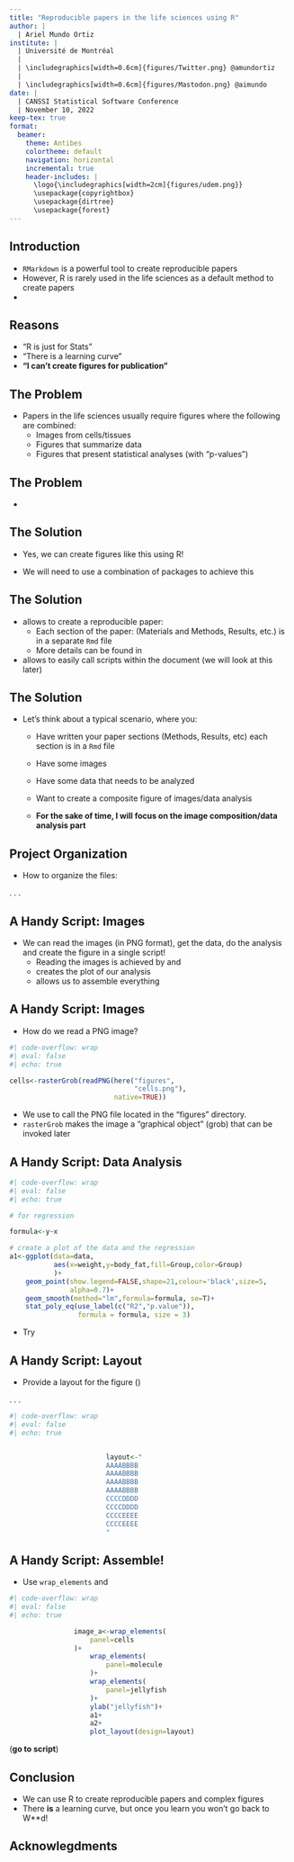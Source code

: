 ```yaml
---
title: "Reproducible papers in the life sciences using R"
author: |
  | Ariel Mundo Ortiz
institute: |
  | Université de Montréal
  |
  | \includegraphics[width=0.6cm]{figures/Twitter.png} @amundortiz 
  |
  | \includegraphics[width=0.6cm]{figures/Mastodon.png} @aimundo 
date: |
  | CANSSI Statistical Software Conference
  | November 10, 2022
keep-tex: true
format: 
  beamer:
    theme: Antibes
    colortheme: default
    navigation: horizontal
    incremental: true
    header-includes: |
      \logo{\includegraphics[width=2cm]{figures/udem.png}}
      \usepackage{copyrightbox}
      \usepackage{dirtree}
      \usepackage{forest}
---
```


## Introduction

- `RMarkdown` is a powerful tool to create reproducible papers
- However, R is rarely used in the life sciences as a default method to create papers
- \color{red}{Why?}

## Reasons

- "R is just for Stats"
- "There is a learning curve"
- **"I can't create figures for publication"**


## The Problem

- Papers in the life sciences usually require figures where the following are combined:
    - Images from cells/tissues
    - Figures that summarize data
    - Figures that present statistical analyses (with "p-values")
    
## The Problem

\begin{figure}
\centering
\caption{A typical figure}
\copyrightbox[b]{\includegraphics[width=2.5cm]{figures/figure.jpg}}
                {\tiny{Guerra et al.} \textit{Neoplasia} \textbf{2021}}
    \end{figure}

- \color{red}{Can figures like this be created using `RMarkdown`?}

## The Solution

- Yes, we can create figures like this using R!

- We will need to use a combination of packages to achieve this

\begin{figure}
\centering
\caption{The packages}
\includegraphics[width=6cm]{figures/R_packages.png}
\end{figure}

## The Solution

- \textcolor{green}{{bookdown}} allows to create a reproducible paper:
    - Each section of the paper: (Materials and Methods, Results, etc.) is in a separate `Rmd` file
    - More details can be found in \url{https://bookdown.org/} 
- \textcolor{green}{{here}} allows to easily call scripts within the document (we will look at this later)

## The Solution

- Let's think about a typical scenario, where you:
    - Have written your paper sections (Methods, Results, etc) each section is in a `Rmd` file
    - Have some images
    - Have some data that needs to be analyzed
    - Want to create a composite figure of images/data analysis
    
    - **For the sake of time, I will focus on the image composition/data analysis part**
    
## Project Organization

- How to organize the files:

. . .

\footnotesize
\centering
\begin{forest}
        for tree={
            font=\ttfamily,
            text width=8cm,% added <<<<<<<<<<<<<<
            grow'=0,
            child anchor=west,
            parent anchor=south,
            anchor=west,
            calign=first,
            inner xsep=7pt,
            edge path={
                \noexpand\path [draw, \forestoption{edge}]
                (!u.south west) +(7.5pt,0) |- (.child anchor) 
                \forestoption{edge label};
            },
            before typesetting nodes={
                if n=1
                {insert before={[,phantom]}}
                {}
            },
            fit=band,
            before computing xy={l=15pt},
        }  
        [Project
        [Data
        [csv files
        ]
        ]
        [Code
        [R Script(s)
        ]
        ]
        [Figures
        [PNG (or other image files)
        ]
        ]
        [Manuscript
        [Rmd files (sections)
        ]
        ]
        ]
    \end{forest}

\normalsize

## A Handy Script: Images

- We can read the images (in PNG format), get the data, do the analysis and create the figure in a single script!
    - Reading the images is achieved by \textcolor{green}{{grid}} and \textcolor{green}{{png}}
    - \textcolor{green}{{ggplot2}} creates the plot of our analysis
    - \textcolor{green}{{patchwork}} allows us to assemble everything
    
## A Handy Script: Images

- How do we read a PNG image?

\footnotesize

``` r
#| code-overflow: wrap
#| eval: false
#| echo: true

cells<-rasterGrob(readPNG(here("figures",
                               "cells.png"),
                          native=TRUE))

```
\normalsize

- We use \textcolor{green}{{here}} to call the PNG file located in the "figures" directory.
- `rasterGrob` makes the image a "graphical object" (grob) that can be invoked later

## A Handy Script: Data Analysis

\footnotesize

``` r
#| code-overflow: wrap
#| eval: false
#| echo: true

# for regression

formula<-y~x

# create a plot of the data and the regression
a1<-ggplot(data=data,
           aes(x=weight,y=body_fat,fill=Group,color=Group)
           )+
    geom_point(show.legend=FALSE,shape=21,colour='black',size=5,
               alpha=0.7)+
    geom_smooth(method="lm",formula=formula, se=T)+
    stat_poly_eq(use_label(c("R2","p.value")), 
                 formula = formula, size = 3)

```
\normalsize

- Try \textcolor{green}{{ggpmisc}}

## A Handy Script: Layout

- Provide a layout for the figure (\url{https://patchwork.data-imaginist.com/articles/guides/layout.html})

. . .

\footnotesize

``` r
#| code-overflow: wrap
#| eval: false
#| echo: true


                        layout<-"
                        AAAABBBB
                        AAAABBBB
                        AAAABBBB
                        AAAABBBB
                        CCCCDDDD
                        CCCCDDDD
                        CCCCEEEE
                        CCCCEEEE
                        "
```

## A Handy Script: Assemble!

- Use `wrap_elements` and \textcolor{green}{{patchwork}}

\footnotesize

``` r
#| code-overflow: wrap
#| eval: false
#| echo: true

                image_a<-wrap_elements(
                    panel=cells
                )+
                    wrap_elements(
                        panel=molecule
                    )+
                    wrap_elements(
                        panel=jellyfish
                    )+
                    ylab("jellyfish")+
                    a1+
                    a2+
                    plot_layout(design=layout)
```
\normalsize

(**go to script**)

## Conclusion

- We can use R to create reproducible papers and complex figures
- There **is** a learning curve, but once you learn you won't go back to W**d!

## Acknowlegdments

\begin{columns}
\begin{column}{0.6\textwidth}
\footnotesize
- Nasri Lab (Université de Montréal) \\
- Centre de recherches mathématiques (CRM)\\
- Mathematics for Public Health (MfPH)

\end{column}
\begin{column}{0.4\textwidth}
\vspace{0.01em}
\centering
        \includegraphics[width=2cm]{figures/logo.png}\\
        \includegraphics[width=2cm]{figures/espum.jpg}\\
        \includegraphics[width=2cm]{figures/crm.png}\\
         \includegraphics[width=2cm]{figures/mfph.png}\\
         
\end{column}
\end{columns}
